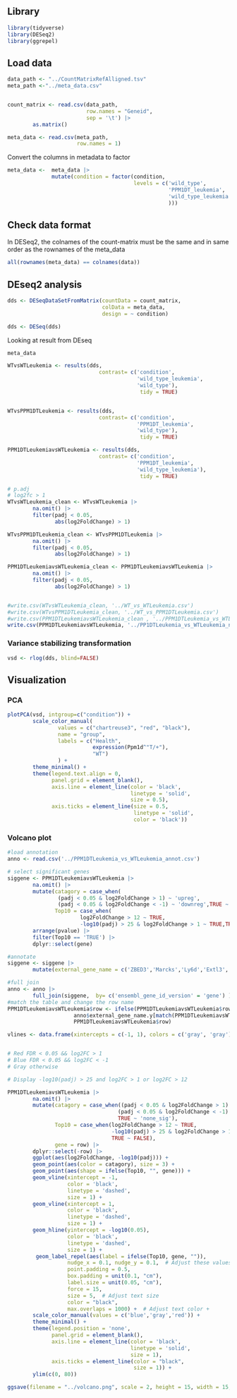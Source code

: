 ## Library

```r
library(tidyverse)
library(DESeq2)
library(ggrepel)
```

## Load data

```r
data_path <- "../CountMatrixRefAlligned.tsv"
meta_path <-"../meta_data.csv"


count_matrix <- read.csv(data_path, 
                         row.names = "Geneid", 
                         sep = '\t') |> 
        as.matrix()

meta_data <- read.csv(meta_path,
                      row.names = 1)

```

Convert the columns in metadata to factor

```r
meta_data <-  meta_data |> 
              mutate(condition = factor(condition, 
                                        levels = c('wild_type',
                                                   'PPM1DT_leukemia',
                                                   'wild_type_leukemia'
                                                   )))
```

## Check data format

In DESeq2, the colnames of the count-matrix must be the same and in same order as the rownames of the meta_data

```r
all(rownames(meta_data) == colnames(data))
```

## DEseq2 analysis

```r
dds <- DESeqDataSetFromMatrix(countData = count_matrix,
                              colData = meta_data,
                              design = ~ condition)

dds <- DESeq(dds)
```

Looking at result from DEseq

```r
meta_data

WTvsWTLeukemia <- results(dds, 
                             contrast= c('condition', 
                                         'wild_type_leukemia',
                                         'wild_type'),
                                          tidy = TRUE) 


WTvsPPM1DTLeukemia <- results(dds, 
                             contrast= c('condition', 
                                         'PPM1DT_leukemia',
                                         'wild_type'),
                                          tidy = TRUE) 

PPM1DTLeukemiavsWTLeukemia <- results(dds, 
                             contrast= c('condition', 
                                         'PPM1DT_leukemia',
                                         'wild_type_leukemia'),
                                          tidy = TRUE) 

# p.adj
# log2fc > 1
WTvsWTLeukemia_clean <- WTvsWTLeukemia |> 
        na.omit() |> 
        filter(padj < 0.05,
               abs(log2FoldChange) > 1)

WTvsPPM1DTLeukemia_clean <- WTvsPPM1DTLeukemia |> 
        na.omit() |> 
        filter(padj < 0.05,
               abs(log2FoldChange) > 1)

PPM1DTLeukemiavsWTLeukemia_clean <- PPM1DTLeukemiavsWTLeukemia |> 
        na.omit() |> 
        filter(padj < 0.05,
               abs(log2FoldChange) > 1)


#write.csv(WTvsWTLeukemia_clean, '../WT_vs_WTLeukemia.csv')
#write.csv(WTvsPPM1DTLeukemia_clean, '../WT_vs_PPM1DTLeukemia.csv')
#write.csv(PPM1DTLeukemiavsWTLeukemia_clean , '../PPM1DTLeukemia_vs_WTLeukemia_clean.csv')
write.csv(PPM1DTLeukemiavsWTLeukemia, '../PP1DTLeukemia_vs_WTLeukemia_none_filtered.csv')
```

### **Variance stabilizing transformation**

```r
vsd <- rlog(dds, blind=FALSE)
```

## Visualization

### PCA

```r
plotPCA(vsd, intgroup=c("condition")) +
        scale_color_manual(
                values = c("chartreuse3", "red", "black"),
                name = "group", 
                labels = c("Health",
                           expression(Ppm1d^"T/+"),
                           "WT")
                ) +
        theme_minimal() +
        theme(legend.text.align = 0,
              panel.grid = element_blank(),
              axis.line = element_line(color = 'black',
                                       linetype = 'solid',
                                       size = 0.5),
              axis.ticks = element_line(size = 0.5,
                                        linetype = 'solid',
                                        color = 'black')) 
```

### Volcano plot

```r
#load annotation
anno <- read.csv('../PPM1DTLeukemia_vs_WTLeukemia_annot.csv')

# select significant genes
siggene <- PPM1DTLeukemiavsWTLeukemia |> 
        na.omit() |> 
        mutate(catagory = case_when(
                (padj < 0.05 & log2FoldChange > 1) ~ 'upreg',
                (padj < 0.05 & log2FoldChange < -1) ~ 'downreg',TRUE ~ 'none_sig'),
               Top10 = case_when(
                       log2FoldChange > 12 ~ TRUE,
                       -log10(padj) > 25 & log2FoldChange > 1 ~ TRUE,TRUE ~ FALSE),gene = row) |> 
        arrange(pvalue) |> 
        filter(Top10 == 'TRUE') |> 
        dplyr::select(gene) 

#annotate
siggene <- siggene |> 
        mutate(external_gene_name = c('ZBED3','Marcks','Ly6d','Extl3','Igf2bp3','Runx3','Pcbp4','Plch1','Rgs7bp','A630031M04Rik','Gdf6','Insm1','Hnf1b'))

#full join
anno <- anno |> 
        full_join(siggene,  by= c('ensembl_gene_id_version' = 'gene') )
#match the table and change the row name
PPM1DTLeukemiavsWTLeukemia$row <- ifelse(PPM1DTLeukemiavsWTLeukemia$row %in% anno$ensembl_gene_id_version, 
                     anno$external_gene_name.y[match(PPM1DTLeukemiavsWTLeukemia$row, anno$ensembl_gene_id_version)],
                     PPM1DTLeukemiavsWTLeukemia$row)
```

```r
vlines <- data.frame(xintercepts = c(-1, 1), colors = c('gray', 'gray'))


# Red FDR < 0.05 && log2FC > 1
# Blue FDR < 0.05 && log2FC < -1
# Gray otherwise

# Display -log10(padj) > 25 and log2FC > 1 or log2FC > 12

PPM1DTLeukemiavsWTLeukemia |> 
        na.omit() |> 
        mutate(catagory = case_when((padj < 0.05 & log2FoldChange > 1) ~ 'upreg',
                                   (padj < 0.05 & log2FoldChange < -1) ~ 'downreg',
                                   TRUE ~ 'none_sig'),
               Top10 = case_when(log2FoldChange > 12 ~ TRUE,
                                 -log10(padj) > 25 & log2FoldChange > 1 ~ TRUE,
                                 TRUE ~ FALSE),
               gene = row) |>
        dplyr::select(-row) |> 
        ggplot(aes(log2FoldChange, -log10(padj))) +
        geom_point(aes(color = catagory), size = 3) +
        geom_point(aes(shape = ifelse(Top10, "", gene))) +
        geom_vline(xintercept = -1, 
                   color = 'black', 
                   linetype = 'dashed', 
                   size = 1) +
        geom_vline(xintercept = 1, 
                   color = 'black', 
                   linetype = 'dashed',
                   size = 1) +
        geom_hline(yintercept = -log10(0.05), 
                   color = 'black', 
                   linetype = 'dashed',
                   size = 1) +
         geom_label_repel(aes(label = ifelse(Top10, gene, "")),
                   nudge_x = 0.1, nudge_y = 0.1,  # Adjust these values as needed
                   point.padding = 0.5,
                   box.padding = unit(0.1, "cm"),
                   label.size = unit(0.05, "cm"),
                   force = 15,
                   size = 5,  # Adjust text size
                   color = "black",
                   max.overlaps = 1000) +  # Adjust text color +
        scale_color_manual(values = c('blue','gray','red')) + 
        theme_minimal() +
        theme(legend.position = 'none',
              panel.grid = element_blank(),
              axis.line = element_line(color = 'black',
                                       linetype = 'solid',
                                       size = 1),
              axis.ticks = element_line(color = "black", 
                                        size = 1)) + 
        ylim(c(0, 80))

ggsave(filename = "../volcano.png", scale = 2, height = 15, width = 15, units = "cm", bg = "white")
```

